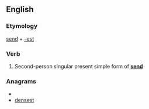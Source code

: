 ==English==

===Etymology===
[[send]] + [[-est]]

===Verb===
{{infl|en|verb form}}

# {{archaic}} Second-person singular present simple form of '''[[send]]'''

===Anagrams===
* {{alphagram|deensst}}
* [[densest#English|densest]]